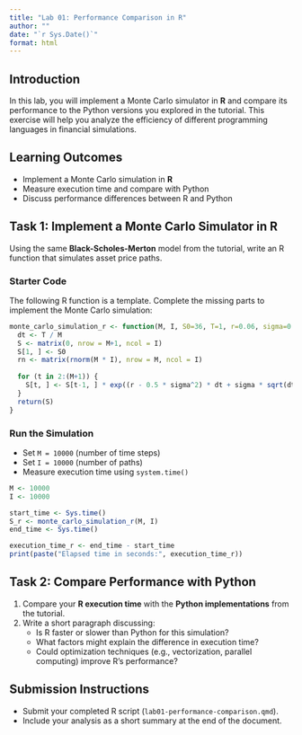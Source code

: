 ```yaml
---
title: "Lab 01: Performance Comparison in R"
author: ""
date: "`r Sys.Date()`"
format: html
---
```


## Introduction

In this lab, you will implement a Monte Carlo simulator in **R** and compare its performance to the Python versions you explored in the tutorial. This exercise will help you analyze the efficiency of different programming languages in financial simulations.

## Learning Outcomes

- Implement a Monte Carlo simulation in **R**
- Measure execution time and compare with Python
- Discuss performance differences between R and Python

## Task 1: Implement a Monte Carlo Simulator in R

Using the same **Black-Scholes-Merton** model from the tutorial, write an R function that simulates asset price paths.

### **Starter Code**
The following R function is a template. Complete the missing parts to implement the Monte Carlo simulation:

```r
monte_carlo_simulation_r <- function(M, I, S0=36, T=1, r=0.06, sigma=0.2) {
  dt <- T / M
  S <- matrix(0, nrow = M+1, ncol = I)
  S[1, ] <- S0
  rn <- matrix(rnorm(M * I), nrow = M, ncol = I)
  
  for (t in 2:(M+1)) {
    S[t, ] <- S[t-1, ] * exp((r - 0.5 * sigma^2) * dt + sigma * sqrt(dt) * rn[t-1, ])
  }
  return(S)
}
```

### **Run the Simulation**
- Set `M = 10000` (number of time steps)
- Set `I = 10000` (number of paths)
- Measure execution time using `system.time()`

```r
M <- 10000
I <- 10000

start_time <- Sys.time()
S_r <- monte_carlo_simulation_r(M, I)
end_time <- Sys.time()

execution_time_r <- end_time - start_time
print(paste("Elapsed time in seconds:", execution_time_r))
```

## Task 2: Compare Performance with Python

1. Compare your **R execution time** with the **Python implementations** from the tutorial.
2. Write a short paragraph discussing:
   - Is R faster or slower than Python for this simulation?
   - What factors might explain the difference in execution time?
   - Could optimization techniques (e.g., vectorization, parallel computing) improve R's performance?

## Submission Instructions

- Submit your completed R script (`lab01-performance-comparison.qmd`).
- Include your analysis as a short summary at the end of the document.
